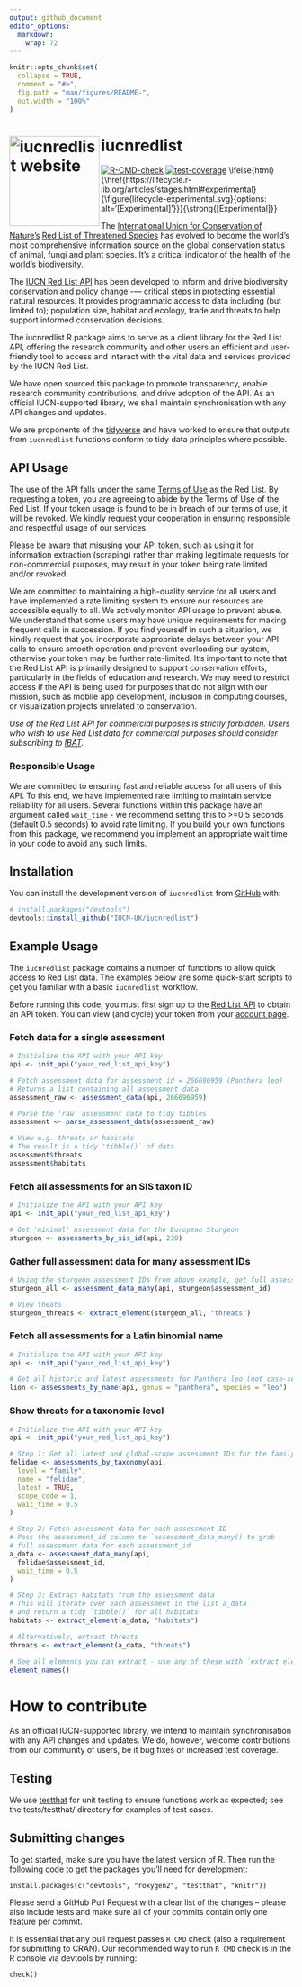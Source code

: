 ```yaml
---
output: github_document
editor_options: 
  markdown: 
    wrap: 72
---
```


<!-- README.md is generated from README.Rmd. Please edit that file -->

```r
knitr::opts_chunk$set(
  collapse = TRUE,
  comment = "#>",
  fig.path = "man/figures/README-",
  out.width = "100%"
)
```

# iucnredlist <a href="https://iucn-uk.github.io/iucnredlist/"><img src="man/figures/logo.png" align="left" height="160" alt="iucnredlist website" /></a>

[![R-CMD-check](https://github.com/IUCN-UK/iucnredlist/actions/workflows/R-CMD-check.yaml/badge.svg?branch=main)](https://github.com/IUCN-UK/iucnredlist/actions/workflows/R-CMD-check.yaml) [![test-coverage](https://github.com/IUCN-UK/iucnredlist/actions/workflows/test-coverage.yaml/badge.svg?branch=main)](https://github.com/IUCN-UK/iucnredlist/actions/workflows/test-coverage.yaml) \\ifelse{html}{\\href{https://lifecycle.r-lib.org/articles/stages.html#experimental}{\\figure{lifecycle-experimental.svg}{options: alt='[Experimental]'}}}{\\strong{[Experimental]}}

The [International Union for Conservation of
Nature’s](https://www.iucn.org) [Red List of Threatened
Species](https://www.iucnredlist.org) has evolved to become the world’s
most comprehensive information source on the global conservation status
of animal, fungi and plant species. It’s a critical indicator of the
health of the world’s biodiversity.

The [IUCN Red List API](https://api.iucnredlist.org) has been developed
to inform and drive biodiversity conservation and policy change -—
critical steps in protecting essential natural resources. It provides
programmatic access to data including (but limited to); population size, 
habitat and ecology, trade and threats to help support informed conservation decisions.

The iucnredlist R package aims to serve as a client library for the Red
List API, offering the research community and other users an efficient
and user-friendly tool to access and interact with the vital data and
services provided by the IUCN Red List.

We have open sourced this package to promote transparency, enable
research community contributions, and drive adoption of the API. As an
official IUCN-supported library, we shall maintain synchronisation with
any API changes and updates.

We are proponents of the [tidyverse](https://www.tidyverse.org) and have
worked to ensure that outputs from `iucnredlist` functions conform to
tidy data principles where possible.

## API Usage

The use of the API falls under the same [Terms of
Use](https://www.iucnredlist.org/terms/terms-of-use) as the Red List. By
requesting a token, you are agreeing to abide by the Terms of Use of the
Red List. If your token usage is found to be in breach of our terms of
use, it will be revoked. We kindly request your cooperation in ensuring
responsible and respectful usage of our services.

Please be aware that misusing your API token, such as using it for
information extraction (scraping) rather than making legitimate requests
for non-commercial purposes, may result in your token being rate limited
and/or revoked.

We are committed to maintaining a high-quality service for all users and
have implemented a rate limiting system to ensure our resources are
accessible equally to all. We actively monitor API usage to prevent
abuse. We understand that some users may have unique requirements for
making frequent calls in succession. If you find yourself in such a
situation, we kindly request that you incorporate appropriate delays
between your API calls to ensure smooth operation and prevent
overloading our system, otherwise your token may be further
rate-limited. It's important to note that the Red List API is primarily
designed to support conservation efforts, particularly in the fields of
education and research. We may need to restrict access if the API is
being used for purposes that do not align with our mission, such as
mobile app development, inclusion in computing courses, or visualization
projects unrelated to conservation.

*Use of the Red List API for commercial purposes is strictly forbidden.
Users who wish to use Red List data for commercial purposes should
consider subscribing to [IBAT](www.ibat-alliance.org).*

### Responsible Usage

We are committed to ensuring fast and reliable access for all users of
this API. To this end, we have implemented rate limiting to maintain
service reliability for all users. Several functions within this package
have an argument called `wait_time` - we recommend setting this to
\>=0.5 seconds (default 0.5 seconds) to avoid rate limiting. If you
build your own functions from this package, we recommend you implement
an appropriate wait time in your code to avoid any such limits.

## Installation

You can install the development version of `iucnredlist` from
[GitHub](https://github.com/) with:

``` r
# install.packages("devtools")
devtools::install_github("IUCN-UK/iucnredlist")
```

## Example Usage

The `iucnredlist` package contains a number of functions to allow quick
access to Red List data. The examples below are some quick-start scripts
to get you familiar with a basic `iucnredlist` workflow.

Before running this code, you must first sign up to the [Red List
API](https://api.iucnredlist.org) to obtain an API token. You can view
(and cycle) your token from your [account
page](https://api.iucnredlist.org/users/edit).

### Fetch data for a single assessment

```r
# Initialize the API with your API key
api <- init_api("your_red_list_api_key")

# Fetch assessment data for assessment_id = 266696959 (Panthera leo)
# Returns a list containing all assessment data
assessment_raw <- assessment_data(api, 266696959)

# Parse the 'raw' assessment data to tidy tibbles
assessment <- parse_assessment_data(assessment_raw)

# View e.g. threats or habitats
# The result is a tidy 'tibble()` of data
assessment$threats
assessment$habitats
```

### Fetch all assessments for an SIS taxon ID

```r
# Initialize the API with your API key
api <- init_api("your_red_list_api_key")

# Get 'minimal' assessment data for the European Sturgeon
sturgeon <- assessments_by_sis_id(api, 230)

```

### Gather full assessment data for many assessment IDs
```r

# Using the sturgeon assessment IDs from above example, get full assessment data
sturgeon_all <- assessment_data_many(api, sturgeon$assessment_id)

# View theats
sturgeon_threats <- extract_element(sturgeon_all, "threats")

```

### Fetch all assessments for a Latin binomial name

```r
# Initialize the API with your API key
api <- init_api("your_red_list_api_key")

# Get all historic and latest assessments for Panthera leo (not case-sensitive)
lion <- assessments_by_name(api, genus = "panthera", species = "leo")
```

### Show threats for a taxonomic level

```r
# Initialize the API with your API key
api <- init_api("your_red_list_api_key")

# Step 1: Get all latest and global-scope assessment IDs for the family Felidae
felidae <- assessments_by_taxonomy(api,
  level = "family",
  name = "felidae",
  latest = TRUE,
  scope_code = 1,
  wait_time = 0.5
)

# Step 2: Fetch assessment data for each assessment ID
# Pass the assessment_id column to `assessment_data_many() to grab
# full assessment data for each assessment_id
a_data <- assessment_data_many(api,
  felidae$assessment_id,
  wait_time = 0.5
)

# Step 3: Extract habitats from the assessment data
# This will iterate over each assessment in the list a_data
# and return a tidy `tibble()` for all habitats
habitats <- extract_element(a_data, "habitats")

# Alternatively, extract threats
threats <- extract_element(a_data, "threats")

# See all elements you can extract - use any of these with `extract_element()`
element_names()
```

# How to contribute

As an official IUCN-supported library, we intend to maintain
synchronisation with any API changes and updates. We do, however,
welcome contributions from our community of users, be it bug fixes or
increased test coverage.

## Testing

We use [testthat](https://testthat.r-lib.org/) for unit testing to
ensure functions work as expected; see the tests/testthat/ directory for
examples of test cases.

## Submitting changes

To get started, make sure you have the latest version of R. Then run the
following code to get the packages you’ll need for development:

```         
install.packages(c("devtools", "roxygen2", "testthat", "knitr"))
```

Please send a GitHub Pull Request with a clear list of the changes --
please also include tests and make sure all of your commits contain only
one feature per commit.

It is essential that any pull request passes `R CMD` check (also a
requirement for submitting to CRAN). Our recommended way to run `R CMD`
check is in the R console via devtools by running:

```         
check()
```

